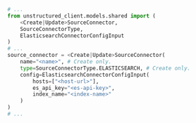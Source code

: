 ```python Python SDK
# ...
from unstructured_client.models.shared import (
    <Create|Update>SourceConnector,
    SourceConnectorType,
    ElasticsearchConnectorConfigInput
)
# ...
source_connector = <Create|Update>SourceConnector(
    name="<name>", # Create only.
    type=SourceConnectorType.ELASTICSEARCH, # Create only.
    config=ElasticsearchConnectorConfigInput(
        hosts=["<host-url>"],
        es_api_key="<es-api-key>",
        index_name="<index-name>"
    )
)
# ...
```
